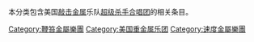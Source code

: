 本分类包含美国[[敲击金属|敲击金属]]乐队[[超级杀手合唱团|超级杀手合唱团]]的相关条目。

[[Category:鞭笞金屬樂團|Category:鞭笞金屬樂團]]
[[Category:美国重金属乐团|Category:美国重金属乐团]]
[[Category:速度金屬樂團|Category:速度金屬樂團]]